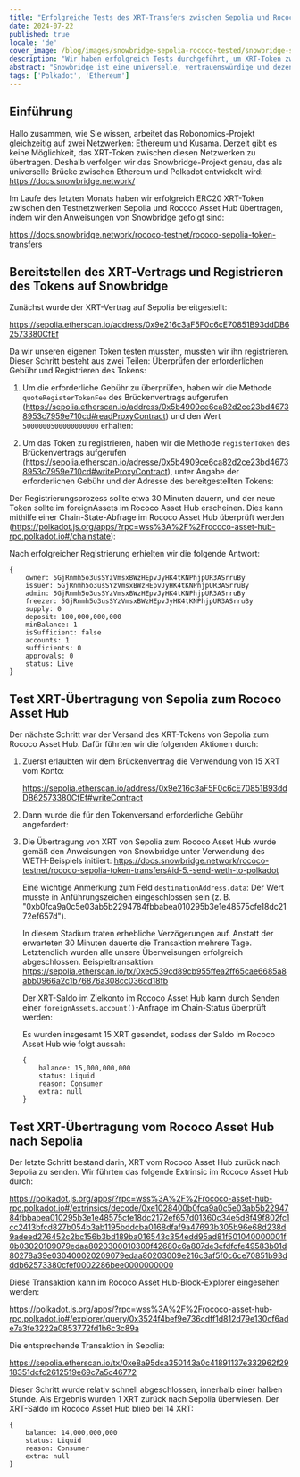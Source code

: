 ```yaml
---
title: "Erfolgreiche Tests des XRT-Transfers zwischen Sepolia und Rococo Asset Hub über Snowbridge"
date: 2024-07-22
published: true
locale: 'de'
cover_image: /blog/images/snowbridge-sepolia-rococo-tested/snowbridge-sepolia-rococo-tested.png
description: "Wir haben erfolgreich Tests durchgeführt, um XRT-Token zwischen den Netzwerken Sepolia und Rococo Asset Hub mithilfe des Snowbridge-Protokolls zu übertragen."
abstract: "Snowbridge ist eine universelle, vertrauenswürdige und dezentralisierte Brücke zwischen Polkadot und Ethereum."
tags: ['Polkadot', 'Ethereum']
---
```


## Einführung

Hallo zusammen, wie Sie wissen, arbeitet das Robonomics-Projekt gleichzeitig auf zwei Netzwerken: Ethereum und Kusama. Derzeit gibt es keine Möglichkeit, das XRT-Token zwischen diesen Netzwerken zu übertragen. Deshalb verfolgen wir das Snowbridge-Projekt genau, das als universelle Brücke zwischen Ethereum und Polkadot entwickelt wird: https://docs.snowbridge.network/

Im Laufe des letzten Monats haben wir erfolgreich ERC20 XRT-Token zwischen den Testnetzwerken Sepolia und Rococo Asset Hub übertragen, indem wir den Anweisungen von Snowbridge gefolgt sind: 

https://docs.snowbridge.network/rococo-testnet/rococo-sepolia-token-transfers

## Bereitstellen des XRT-Vertrags und Registrieren des Tokens auf Snowbridge

Zunächst wurde der XRT-Vertrag auf Sepolia bereitgestellt: 

https://sepolia.etherscan.io/address/0x9e216c3aF5F0c6cE70851B93ddDB62573380CfEf

Da wir unseren eigenen Token testen mussten, mussten wir ihn registrieren. Dieser Schritt besteht aus zwei Teilen: Überprüfen der erforderlichen Gebühr und Registrieren des Tokens:

1. Um die erforderliche Gebühr zu überprüfen, haben wir die Methode `quoteRegisterTokenFee` des Brückenvertrags aufgerufen (https://sepolia.etherscan.io/address/0x5b4909ce6ca82d2ce23bd46738953c7959e710cd#readProxyContract) und den Wert `5000000500000000000` erhalten:
<RbImage zoom src="/blog/images/snowbridge-sepolia-rococo-tested/quoteRegisterTokenFee.png" alt="quoteRegisterTokenFee" />

2. Um das Token zu registrieren, haben wir die Methode `registerToken` des Brückenvertrags aufgerufen (https://sepolia.etherscan.io/adresse/0x5b4909ce6ca82d2ce23bd46738953c7959e710cd#writeProxyContract), unter Angabe der erforderlichen Gebühr und der Adresse des bereitgestellten Tokens:
<RbImage zoom src="/blog/images/snowbridge-sepolia-rococo-tested/registerToken.png" alt="registerToken" />

Der Registrierungsprozess sollte etwa 30 Minuten dauern, und der neue Token sollte im foreignAssets im Rococo Asset Hub erscheinen. Dies kann mithilfe einer Chain-State-Abfrage im Rococo Asset Hub überprüft werden (https://polkadot.js.org/apps/?rpc=wss%3A%2F%2Frococo-asset-hub-rpc.polkadot.io#/chainstate):
<RbImage zoom src="/blog/images/snowbridge-sepolia-rococo-tested/foreign_asset_query.png" alt="Überprüfen, ob Token registriert ist" />

Nach erfolgreicher Registrierung erhielten wir die folgende Antwort:
```
{
    owner: 5GjRnmh5o3usSYzVmsxBWzHEpvJyHK4tKNPhjpUR3ASrruBy
    issuer: 5GjRnmh5o3usSYzVmsxBWzHEpvJyHK4tKNPhjpUR3ASrruBy
    admin: 5GjRnmh5o3usSYzVmsxBWzHEpvJyHK4tKNPhjpUR3ASrruBy
    freezer: 5GjRnmh5o3usSYzVmsxBWzHEpvJyHK4tKNPhjpUR3ASrruBy
    supply: 0
    deposit: 100,000,000,000
    minBalance: 1
    isSufficient: false
    accounts: 1
    sufficients: 0
    approvals: 0
    status: Live
}
```

## Test XRT-Übertragung von Sepolia zum Rococo Asset Hub

Der nächste Schritt war der Versand des XRT-Tokens von Sepolia zum Rococo Asset Hub. Dafür führten wir die folgenden Aktionen durch:

1. Zuerst erlaubten wir dem Brückenvertrag die Verwendung von 15 XRT vom Konto: 

    https://sepolia.etherscan.io/address/0x9e216c3aF5F0c6cE70851B93ddDB62573380CfEf#writeContract
    <RbImage zoom src="/blog/images/snowbridge-sepolia-rococo-tested/xrt_approve_snowbridge_as_spender.png" alt="XRT-Spender genehmigen" />

2. Dann wurde die für den Tokenversand erforderliche Gebühr angefordert:
    <RbImage zoom src="/blog/images/snowbridge-sepolia-rococo-tested/quoteSendTokenFee.png" alt="quoteSendTokenFee" />

3.  Die Übertragung von XRT von Sepolia zum Rococo Asset Hub wurde gemäß den Anweisungen von Snowbridge unter Verwendung des WETH-Beispiels initiiert: https://docs.snowbridge.network/rococo-testnet/rococo-sepolia-token-transfers#id-5.-send-weth-to-polkadot
    
    Eine wichtige Anmerkung zum Feld `destinationAddress.data`: Der Wert musste in Anführungszeichen eingeschlossen sein (z. B. "0xb0fca9a0c5e03ab5b2294784fbbabea010295b3e1e48575cfe18dc2172ef657d").

    In diesem Stadium traten erhebliche Verzögerungen auf. Anstatt der erwarteten 30 Minuten dauerte die Transaktion mehrere Tage. Letztendlich wurden alle unsere Überweisungen erfolgreich abgeschlossen.
    Beispieltransaktion: https://sepolia.etherscan.io/tx/0xec539cd89cb955ffea2ff65cae6685a8abb0966a2c1b76876a308cc036cd18fb

    Der XRT-Saldo im Zielkonto im Rococo Asset Hub kann durch Senden einer `foreignAssets.account()`-Anfrage im Chain-Status überprüft werden:
    <RbImage zoom src="/blog/images/snowbridge-sepolia-rococo-tested/example_of_foreignAssets_account.png" alt="Beispiel für foreignAssets.account" />

    Es wurden insgesamt 15 XRT gesendet, sodass der Saldo im Rococo Asset Hub wie folgt aussah:
    ```
    {
        balance: 15,000,000,000
        status: Liquid
        reason: Consumer
        extra: null
    }
    ```

## Test XRT-Übertragung vom Rococo Asset Hub nach Sepolia 

Der letzte Schritt bestand darin, XRT vom Rococo Asset Hub zurück nach Sepolia zu senden. Wir führten das folgende Extrinsic im Rococo Asset Hub durch: 

https://polkadot.js.org/apps/?rpc=wss%3A%2F%2Frococo-asset-hub-rpc.polkadot.io#/extrinsics/decode/0xe1028400b0fca9a0c5e03ab5b2294784fbbabea010295b3e1e48575cfe18dc2172ef657d01360c34e5d8f49f802fc1cc2413bfcd827b054b3ab1195bddcba0168dfaf9a47693b305b96e68d238d9adeed276452c2bc156b3bd189ba016543c354edd95ad81f501040000001f0b03020109079edaa8020300010300f42680c6a807de3cfdfcfe49583b01d80278a39e030400020209079edaa80203009e216c3af5f0c6ce70851b93dddb62573380cfef0002286bee0000000000

Diese Transaktion kann im Rococo Asset Hub-Block-Explorer eingesehen werden:

https://polkadot.js.org/apps/?rpc=wss%3A%2F%2Frococo-asset-hub-rpc.polkadot.io#/explorer/query/0x3524f4bef9e736cdff1d812d79e130cf6ade7a3fe3222a0853772fd1b6c3c89a

Die entsprechende Transaktion in Sepolia:

https://sepolia.etherscan.io/tx/0xe8a95dca350143a0c41891137e332962f2918351dcfc2612519e69c7a5c46772

Dieser Schritt wurde relativ schnell abgeschlossen, innerhalb einer halben Stunde. Als Ergebnis wurden 1 XRT zurück nach Sepolia überwiesen. Der XRT-Saldo im Rococo Asset Hub blieb bei 14 XRT:

```
{
    balance: 14,000,000,000
    status: Liquid
    reason: Consumer
    extra: null
}
```